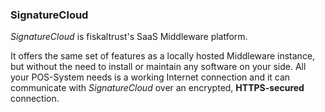### SignatureCloud

*SignatureCloud* is fiskaltrust's SaaS Middleware platform.

It offers the same set of features as a locally hosted Middleware instance, but without the need to install or maintain any software on your side. All your POS-System needs is a working Internet connection and it can communicate with *SignatureCloud* over an encrypted, **HTTPS-secured** connection.